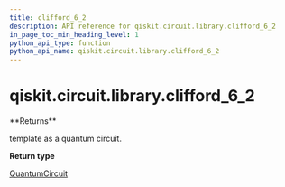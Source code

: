 ```yaml
---
title: clifford_6_2
description: API reference for qiskit.circuit.library.clifford_6_2
in_page_toc_min_heading_level: 1
python_api_type: function
python_api_name: qiskit.circuit.library.clifford_6_2
---
```


# qiskit.circuit.library.clifford\_6\_2

<Function id="qiskit.circuit.library.clifford_6_2" isDedicatedPage={true} github="https://github.com/qiskit/qiskit/tree/stable/0.22/qiskit/circuit/library/templates/clifford/clifford_6_2.py" signature="clifford_6_2()">
  **Returns**

  template as a quantum circuit.

  **Return type**

  [QuantumCircuit](qiskit.circuit.QuantumCircuit "qiskit.circuit.QuantumCircuit")
</Function>

